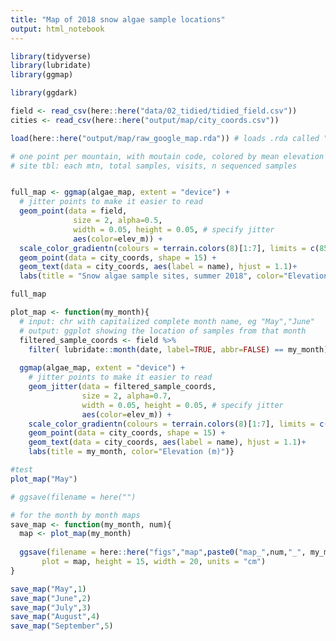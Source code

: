```yaml
---
title: "Map of 2018 snow algae sample locations"
output: html_notebook
---
```


```r
library(tidyverse)
library(lubridate)
library(ggmap)

library(ggdark)
```

```r
field <- read_csv(here::here("data/02_tidied/tidied_field.csv"))
cities <- read_csv(here::here("output/map/city_coords.csv"))

load(here::here("output/map/raw_google_map.rda")) # loads .rda called "algae_map"... not sure how avoid using.rda format, maybe png?
```


```r
# one point per mountain, with moutain code, colored by mean elevation
# site tbl: each mtn, total samples, visits, n sequenced samples


full_map <- ggmap(algae_map, extent = "device") +
  # jitter points to make it easier to read
  geom_point(data = field, 
              size = 2, alpha=0.5, 
              width = 0.05, height = 0.05, # specify jitter
              aes(color=elev_m)) +
  scale_color_gradientn(colours = terrain.colors(8)[1:7], limits = c(850,2200)) +
  geom_point(data = city_coords, shape = 15) +
  geom_text(data = city_coords, aes(label = name), hjust = 1.1)+
  labs(title = "Snow algae sample sites, summer 2018", color="Elevation (m)") 

full_map
```

```r
plot_map <- function(my_month){
  # input: chr with capitalized complete month name, eg "May","June"
  # output: ggplot showing the location of samples from that month
  filtered_sample_coords <- field %>% 
    filter( lubridate::month(date, label=TRUE, abbr=FALSE) == my_month)
  
  ggmap(algae_map, extent = "device") +
    # jitter points to make it easier to read
    geom_jitter(data = filtered_sample_coords, 
                size = 2, alpha=0.7, 
                width = 0.05, height = 0.05, # specify jitter
                aes(color=elev_m)) +
    scale_color_gradientn(colours = terrain.colors(8)[1:7], limits = c(850,2200)) +
    geom_point(data = city_coords, shape = 15) +
    geom_text(data = city_coords, aes(label = name), hjust = 1.1)+
    labs(title = my_month, color="Elevation (m)")}

#test
plot_map("May")
```

```r

# ggsave(filename = here("")

# for the month by month maps
save_map <- function(my_month, num){
  map <- plot_map(my_month)
  
  ggsave(filename = here::here("figs","map",paste0("map_",num,"_", my_month,".png")),
       plot = map, height = 15, width = 20, units = "cm")
}

save_map("May",1)
save_map("June",2)
save_map("July",3)
save_map("August",4)
save_map("September",5)




```

